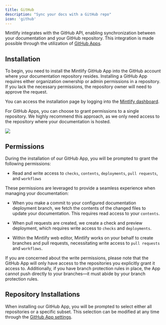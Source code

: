 ```yaml
---
title: GitHub
description: "Sync your docs with a GitHub repo"
icon: 'github'
---
```


Mintlify integrates with the GitHub API, enabling synchronization between your
documentation and your GitHub repository. This integration is made possible through
the utilization of
[GitHub Apps](https://docs.github.com/en/developers/apps/getting-started-with-apps/about-apps#about-github-apps).

## Installation

To begin, you need to install the Mintlify GitHub App into the GitHub account
where your documentation repository resides. Installing a GitHub App requires either
organization ownership or admin permissions in a repository. If you lack the
necessary permissions, the repository owner will need to approve the request.

You can access the installation page by logging into the
[Mintlify dashboard](https://dashboard.mintlify.com).

For GitHub Apps, you can choose to grant permissions to a single repository.
We highly recommend this approach, as we only need access to the repository where
your documentation is hosted.

<Frame>
  <img className="h-80" src="/images/github/select-repos.png" />
</Frame>

## Permissions

During the installation of our GitHub App, you will be prompted to grant the
following permissions:

- Read and write access to `checks`, `contents`, `deployments`, `pull requests`,
  and `workflows`

These permissions are leveraged to provide a seamless experience when managing
your documentation:

- When you make a commit to your configured documentation deployment branch,
  we fetch the contents of the changed files to update your documentation.
  This requires read access to your `contents`.

- When pull requests are created, we create a check and preview deployment,
  which requires write access to `checks` and `deployments`.

- Within the Mintlify web editor, Mintlify works on your behalf to create
  branches and pull requests, necessitating write access to `pull requests`
  and `workflows`.

<Info>
  If you are concerned about the write permissions, please note that the GitHub
  App will only have access to the repositories you explicitly grant it access to.
  Additionally, if you have branch protection rules in place, the App cannot
  push directly to your branches—it must abide by your branch protection rules.
</Info>

## Repository Installations

When installing our GitHub App, you will be prompted to select either all repositories
or a specific subset. This selection can be modified at any time through the
[GitHub App settings](https://github.com/apps/mintlify/installations/new).